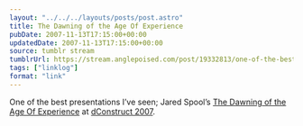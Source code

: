 ```yaml
---
layout: "../../../layouts/posts/post.astro"
title: The Dawning of the Age Of Experience
pubDate: 2007-11-13T17:15:00+00:00
updatedDate: 2007-11-13T17:15:00+00:00
source: tumblr stream
tumblrUrl: https://stream.anglepoised.com/post/19332813/one-of-the-best-presentations-ive-seen-jared
tags: ["linklog"]
format: "link"
---
```


One of the best presentations I&rsquo;ve seen; Jared Spool&rsquo;s [The Dawning of the Age Of Experience][1] at [dConstruct 2007][2].

[1]: http://www.uie.com/brainsparks/2007/11/12/slides-for-the-dawning-of-the-age-of-experience/
[2]: http://2007.dconstruct.org/
